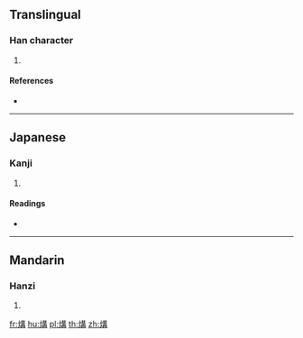 {{character info/new}}
==Translingual==

===Han character===
{{Han char|rn=86|rad=火|as=10|sn=14|four=|canj=FTTB|ids=⿰火冓}}

# {{defn|Han|sort=火10}}

====References====
* {{Han ref|kx=0678.170|dkj=19264|dj=1090.090|hdz=32222.040|uh=7179|ud=29049}}

----

==Japanese==

===Kanji===
{{ja-kanji|grade=|rs=火10}}

# {{defn|lang=ja|sort=火10}}

====Readings====
* {{ja-readings|on=[[こう]] (kō), [[く]] (ku)|kun=[[のろし]] (noroshi)}}

----

==Mandarin==

===Hanzi===
{{cmn-hanzi|pin=[[gòu]] ([[gou4]])|wg=kou<sup>4</sup>}}

# {{defn|lang=cmn|sort=火10}}

[[fr:煹]]
[[hu:煹]]
[[pl:煹]]
[[th:煹]]
[[zh:煹]]